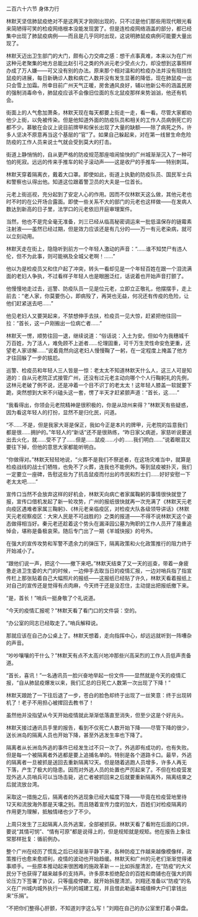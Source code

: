 

二百六十六节 身体力行

林默天坚信肺鼠疫绝对不是这两天才刚刚出现的，只不过是他们那些用现代眼光看来简陋得可笑的检疫网络根本没能发现罢了。但是连检疫网络涵盖的部分，都已经集中出现了肺鼠疫病例——而且是几乎同时出现，这说明肺鼠疫病例可能要大量出现了。

林默天迈出卫生部门的大门，颇有心力交瘁之感：想干点事真难，本来以为在广州这种元老聚集的地方总能比赵引弓之类的外派元老少受点火力，却没想到这事照样办成了万人嫌――可又没有别的办法。原来那个相对温和的检疫办法并没有阻挡住鼠疫的进展，每日新确诊人数和病亡人数并没有发生显著的降低，现在肺鼠疫一出只会雪上加霜。所幸目前广州天气正暖，房舍通风良好，辅以他新公布的涵盖民房的强制消毒命令，肺鼠疫应该不会像旧位面的东北鼠疫那样来势汹汹，他还有机会。

街面上的人气愈加萧条，林默天现在每天都要上街走一走，看一看。尽管大家都劝他少上街，以免被传染。但是他知道外面的防疫队员和相关的工作人员病倒死亡的都不少。慕敏在会议上说目前牌甲和保长出现了大量的缺额――除了病死之外，许多人坚决不原意再当这个基层的“官”了。如果自己躲起来，对在第一线冒生命危险防疫的工作人员来说士气就会受到莫大的打击。

街道上静悄悄的，自从更严格的防疫规范那座喧闹愉快的广州城渐渐沉入了一种可怕的死寂。远远的传来手推车的轮子滚动声――这是收尸的手推车――特别刺耳。

林默天穿着隔离衣，戴着大口罩。即使如此，街道上执勤的防疫队员、国民军士兵和警察也认得出他。知道这位跟着警卫员的大夫是一位首长。

元老上街巡视，充分起到了安定人心的作用。因而不仅林默天这么做，其他元老也时不时的在公开场合露面。即使一些关系不大的部门的元老也这样做――在发病人数达到新高的日子里，法学口的元老依旧开庭审理案件。

当然，他也不是完全毫无准备，刘三已经从临高秘密调运来一批低温保存的链霉素注射液――虽然已经过期，但是效力应该还是有几分的――万一有元老染病，就可以立刻动用。

林默天走在街上，隐隐听到前方一个年轻人激动的声音：“……谁不知焚尸有违人伦，但不为此事，则可能祸及全城父老啊！……”

他以为是检疫员又和住户起了冲突，转头一看却见是一个年轻百姓在跟一个泪流满面的老妇人争执，不过看样子年轻人也是眼圈泛红，话说着也开始声音打颤了。

他慢慢地走过去，巡警、防疫队员一见是位元老，立即立正敬礼，他摆摆手，走上前去：“老人家，你莫要伤心，即病殁了，再哭也无益，何况还有传疫的危险，让他们赶紧送去吧……”

他见老妇人又要哭起来，不禁想伸手去扶，检疫员一见大惊，赶紧把他往回一拉：“首长，这一户刚搬出一位病亡者……”

林默天一愣，顺势往回一退，继续说道：“俗话说：入土为安。但如今为我穗城千万百姓，为了活人，难免顾不上逝者……伦理固重，可千万生灵性命安危更重，还望老人家谅解……”说着竟然向这老妇人慢慢鞠了一躬，在一定程度上掩盖了他方才往回躲了一步的尴尬。

巡警、检疫员和年轻人三人皆是一惊：老太太不知道林默天什么人，这三人可是知道的：自从元老院正式接管广州，还没有过元老主动向哪个个人行鞠躬礼的先例，这林元老破了例不说，还是冲着一个目不识丁的老太太！这年轻人膝盖一软就要下跪，突然想到大宋不兴磕头这一套，愣了半天才赶紧颤声道：“首长，这……”

“我看得出，你领会元老院精神是很积极的，你是从琼州来得？”林默天有些疑惑，因为看这年轻人的打扮，显然不是归化民，问道。

“不……不是，但是我家大哥是保正，我如今正是本片的牌甲，元老院的旨意我们都是很……拥护的。”年轻人的“新话”还不是很熟练，“昨日家父病逝，家慈听说要送出去火化，就……受不了了……但是……鼠疫……小的……我们明白……”说着眼泪又要往下掉，但他的意思大家都能听明白。

“你做得对。”林默天轻轻地说，“火葬不是我们不祭逝者，在这场灾难当中，就算是检疫战线的战士们牺牲，也免不了火葬，连我也不能例外。等到鼠疫被扑灭，我们一定要立一座碑，告慰这些为了抗击鼠疫而付出的市民和烈士们……好好安慰一下老太太吧……”

宣传口当然不会放弃这样的好机会，林默天向病亡者家属鞠躬的事情很快就登了报，宣传口借机发起了新一轮攻势，广州的报纸很快就再一次充满了《林默天元老向疫区遇难者家属三鞠躬》、《林元老亲临疫区，对检疫大队各级领导讲话》《林默天元老视察疫区：大宋人民是不可战胜的》之类的报道――不得不说林默天这个姿态做得相当好。秦元老还趁着这个势头在漏泽园公墓为殉职的工作人员开了隆重追悼会，堪称是备极哀荣。随后专门出了一期《羊城快报》的号外。

在强大的宣传攻势和军警不遗余力的弹压下，隔离政策和火化政策推行的阻力终于开始减小了。

“跟他们说一声，把这个――撤下来吧。”林默天结束了又一天的巡查，带着一身疲惫走进卫生委的大门的时候，一边伸手去取当日的疫情汇报，一边对哨兵指了指宣传栏上那张贴着自己大幅照片的报纸――这报纸已经贴了许久，林默天看着报纸上对自己的宣传还是觉得有点肉麻，今天终于还是没忍住，主动提出把报纸撤下来。

“是，首长！”哨兵一挺身敬了个礼说道。

“今天的疫情汇报呢？”林默天看了看门口的文件袋：空的。

“办公室的同志已经取走了。”哨兵解释说。

那就应该在自己办公桌上了。林默天想着，走向指挥中心，却远远就听到一阵嘈杂的声音。

“吵吵嚷嚷的干什么？”林默天有点不太高兴地冲那些兴高采烈的工作人员低声责备道。

“首长，喜讯！”一名通讯员一脸兴奋地举起一份文件——显然就是今天的疫情汇报，“自从肺鼠疫爆发以来，我们汇总的日死亡人数第一次出现了下降！”

林默天踉跄了一下往后退了一步，苍白的脸色却终于出现了一丝笑意：终于出现转机了！老子不用担心被撵回去教书了！

虽然他并没指望从今天开始疫情就此渐渐低落直至消失，但至少这是个好兆头。

林默天接过通讯员手里的报告，看到不仅死亡人数开始下降――尽管下降的很少，送长洲岛的隔离人员也开始下降，甚至外逃发生率也下降了。

隔离者从长洲岛外逃的事件已经发生过不只一次了。外逃即有成功的，也有失败。但是每一个被隔离者外逃都是要上追捕名单的。特别是各个道路卡口。最早，外逃的隔离者一旦被抓是送回去重新隔离12天。但是随着逃跑人员增多，许多人再无下落，产生了极大的隐患。因而对外逃人员的处置也严厉起来了。不但在检疫营发现外逃人员哨兵可以当场击毙，逃亡者被抓回来之后就要重新隔离外，隔离结束之后就流放台湾。

采取这一措施之后，隔离者的外逃现象已经大幅度下降――毕竟在检疫营地里待12天和流放海外那是天壤之别。而且随着宣传力度的加大，百姓们对检疫隔离的作用更为理解，抵触情绪也少了不少。

上周只发生了三起隔离人员外逃案，全部被抓获。林默天看了看附在后面的口供，要说“其情可悯”、“情有可原”都是说得上的，但是规矩就是规矩。他在报告上象往常那样批复：循前例办。

整个广州在经历了慌乱之后已经渐渐平静下来，各种防疫工作越来越像模像样，政策推行也愈来愈顺利，疫情的波动也开始趋缓。林默天和广州的元老们渐渐觉得诸事顺手。一些原本推动起来很困难的施政革新－－比如拆屋清淤，在“防疫”的大义民分下也获得了越来越多的支持声。许多原本拒绝配合的百姓和商铺也在强大的舆论压力下签署了协议，只等瘟疫停歇，就开始拆屋清淤。刘翔还准备以“防疫”的名义在广州城内城外执行一系列的城建工程，并且借此勒逼本城缙绅大户们拿钱出来“乐捐”。

“不把你们整得心肝颤，不知道刘字这么写！”刘翔在自己的办公室里打着小算盘。

